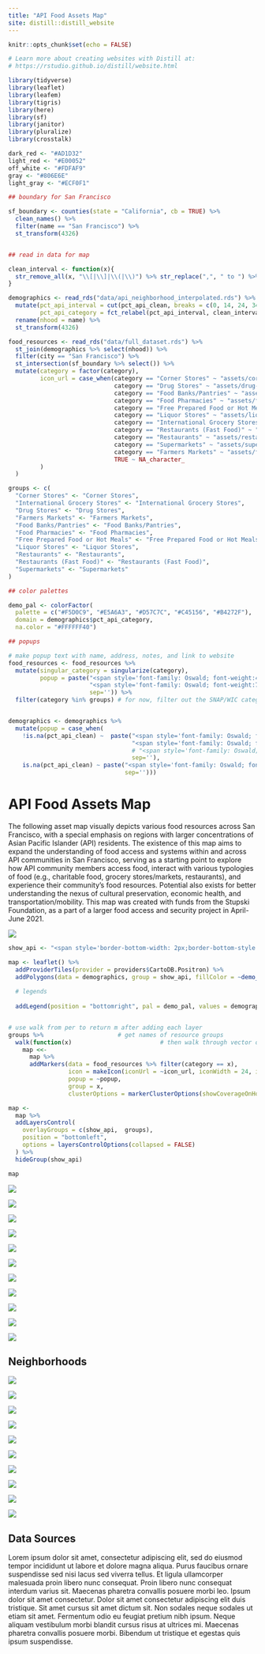 ```yaml
---
title: "API Food Assets Map"
site: distill::distill_website
---
```


```r
knitr::opts_chunk$set(echo = FALSE)

# Learn more about creating websites with Distill at:
# https://rstudio.github.io/distill/website.html

```




```r
library(tidyverse)
library(leaflet)
library(leafem)
library(tigris)
library(here)
library(sf)
library(janitor)
library(pluralize)
library(crosstalk)
```



```r
dark_red <- "#AD1D32"
light_red <- "#E00052"
off_white <- "#FDFAF9"
gray <- "#806E6E"
light_gray <- "#ECF0F1"
```

```r
## boundary for San Francisco

sf_boundary <- counties(state = "California", cb = TRUE) %>%
  clean_names() %>%
  filter(name == "San Francisco") %>%
  st_transform(4326)


## read in data for map

clean_interval <- function(x){
  str_remove_all(x, "\\[|\\]|\\(|\\)") %>% str_replace(",", " to ") %>% paste0("%")
}

demographics <- read_rds("data/api_neighborhood_interpolated.rds") %>%
  mutate(pct_api_interval = cut(pct_api_clean, breaks = c(0, 14, 24, 34, 44, 100), include.lowest = TRUE, ordered = TRUE),
         pct_api_category = fct_relabel(pct_api_interval, clean_interval)) %>%
  rename(nhood = name) %>%
  st_transform(4326)

food_resources <- read_rds("data/full_dataset.rds") %>%
  st_join(demographics %>% select(nhood)) %>%
  filter(city == "San Francisco") %>%
  st_intersection(sf_boundary %>% select()) %>%
  mutate(category = factor(category),
         icon_url = case_when(category == "Corner Stores" ~ "assets/corner-stores.svg",
                              category == "Drug Stores" ~ "assets/drug-stores.svg",
                              category == "Food Banks/Pantries" ~ "assets/food-banks-pantries.svg",
                              category == "Food Pharmacies" ~ "assets/food-pharmacy.svg",
                              category == "Free Prepared Food or Hot Meals" ~ "assets/free-prepared-hot-meals.svg",
                              category == "Liquor Stores" ~ "assets/liquor-stores.svg",
                              category == "International Grocery Stores" ~ "assets/international-grocery-stores.svg",
                              category == "Restaurants (Fast Food)" ~ "assets/restaurants-fast-food.svg",
                              category == "Restaurants" ~ "assets/restaurants.svg",
                              category == "Supermarkets" ~ "assets/supermarkets.svg",
                              category == "Farmers Markets" ~ "assets/farmers-market.svg",
                              TRUE ~ NA_character_
         )
  )

```



```r
groups <- c(
  "Corner Stores" <- "Corner Stores",
  "International Grocery Stores" <- "International Grocery Stores",
  "Drug Stores" <- "Drug Stores",
  "Farmers Markets" <- "Farmers Markets",
  "Food Banks/Pantries" <- "Food Banks/Pantries",
  "Food Pharmacies" <- "Food Pharmacies",
  "Free Prepared Food or Hot Meals" <- "Free Prepared Food or Hot Meals",
  "Liquor Stores" <- "Liquor Stores",
  "Restaurants" <- "Restaurants",
  "Restaurants (Fast Food)" <- "Restaurants (Fast Food)",
  "Supermarkets" <- "Supermarkets"
)

## color palettes

demo_pal <- colorFactor(
  palette = c("#F5D0C9", "#E5A6A3", "#D57C7C", "#C45156", "#B4272F"),
  domain = demographics$pct_api_category,
  na.color = "#FFFFFF40")

## popups

# make popup text with name, address, notes, and link to website
food_resources <- food_resources %>%
  mutate(singular_category = singularize(category),
         popup = paste("<span style='font-family: Oswald; font-weight:400; font-size:14px; color: #6B7280;'>", singular_category,"</span>", "<br/>",
                       "<span style='font-family: Oswald; font-weight:700; font-size:20px; color: #111827'>", name,"</span>", "<br/>",
                       sep='')) %>%
  filter(category %in% groups) # for now, filter out the SNAP/WIC category


demographics <- demographics %>%
  mutate(popup = case_when(
    !is.na(pct_api_clean) ~  paste("<span style='font-family: Oswald; font-weight:700; font-size:14px; color: #6B7280'>", nhood,"<br></span>",
                                   "<span style='font-family: Oswald; font-weight:700; font-size:20px; color: #111827;'>", pct_api_display, " API Population", "</span>", "<br/>",
                                   # "<span style='font-family: Oswald; font-weight:700; font-size:14px; color: #111827'>", "2019 5-year ACS","</span>", "<br/>",
                                   sep=''),
    is.na(pct_api_clean) ~ paste("<span style='font-family: Oswald; font-weight:700; font-size:20px; color: #111827'>", nhood,"<br></span>",
                                 sep='')))


```



<div class="sm:grid sm:grid-cols-3 sm:gap-16 l-screen-inset sm:mt-24 sm:mb-16 sm:mx-64">

<div class="col-span-2">

<h1 class="text-4xl font-bold mb-4">API Food Assets Map</h1>

<p>The following asset map visually depicts various food resources across San Francisco, with a special emphasis on regions with larger concentrations of Asian Pacific Islander (API) residents. The existence of this map aims to expand the understanding of food access and systems within and across API communities in San Francisco, serving as a starting point to explore how API community members access food, interact with various typologies of food (e.g., charitable food, grocery stores/markets, restaurants), and experience their community’s food resources. Potential also exists for better understanding the nexus of cultural preservation, economic health, and transportation/mobility. This map was created with funds from the Stupski Foundation, as  a part of a larger food access and security project in April-June 2021.</p>
</div>

<div class="col-span-1">
<img class="rounded-md shadow-md items-center" src="assets/family.jpg">
</div>





</div>






```r

show_api <- "<span style='border-bottom-width: 2px;border-bottom-style: solid #000;padding-bottom: 10px;'>Show API Population<br></span><br>"

map <- leaflet() %>%
  addProviderTiles(provider = providers$CartoDB.Positron) %>%
  addPolygons(data = demographics, group = show_api, fillColor = ~demo_pal(pct_api_category), color = "#ffffff", weight = 0.5, fillOpacity = .8, popup = ~popup, opacity = 1) %>%
  
  # legends
  
  addLegend(position = "bottomright", pal = demo_pal, values = demographics$pct_api_category, opacity = 1, title = "API Population", group = show_api, na.label = "Data not available")


# use walk from per to return m after adding each layer
groups %>%                     # get names of resource groups
  walk(function(x)                         # then walk through vector of names one at a time
    map <<-
      map %>%
      addMarkers(data = food_resources %>% filter(category == x),
                 icon = makeIcon(iconUrl = ~icon_url, iconWidth = 24, iconHeight = 24),
                 popup = ~popup,
                 group = x,
                 clusterOptions = markerClusterOptions(showCoverageOnHover = FALSE)))

map <-
  map %>%
  addLayersControl(
    overlayGroups = c(show_api,  groups),
    position = "bottomleft",
    options = layersControlOptions(collapsed = FALSE)
  ) %>%
  hideGroup(show_api)

map


```





<div class="grid grid-cols-4 gap-8 l-page my-16">

<div>
<img src="assets/corner-stores-icon-summary.svg">
</div>

<div>
<img src="assets/drug-stores-icon-summary.svg">
</div>

<div>
<img src="assets/farmers-market-icon-summary.svg">
</div>

<div>
<img src="assets/food-banks-pantries-icon-summary.svg">
</div>

<div>
<img src="assets/food-pharmacy-icon-summary.svg">
</div>

<div>
<img src="assets/free-prepared-hot-meals-icon-summary.svg">
</div>

<div>
<img src="assets/international-grocery-stores-icon-summary.svg">
</div>

<div>
<img src="assets/liquor-stores-icon-summary.svg">
</div>

<div>
<img src="assets/restaurants-fast-food-icon-summary.svg">
</div>

<div>
<img src="assets/restaurants-icon-summary.svg">
</div>


<div>
<img src="assets/supermarkets-icon-summary.svg">
</div></div>




<div class="l-screen-inset my-16">

<h2 class="text-4xl text-center font-bold mb-16">Neighborhoods</h2>

<div class="grid grid-cols-5 gap-16">

<div>
<img src="assets/bayview-hunters-point.svg">
</div>

<div>
<img src="assets/chinatown.svg">
</div>

<div>
<img src="assets/excelsior.svg">
</div>

<div>
<img src="assets/inner-sunset.svg">
</div>

<div>
<img src="assets/japantown.svg">
</div>

<div>
<img src="assets/outer-sunset.svg">
</div>

<div>
<img src="assets/richmond.svg">
</div>

<div>
<img src="assets/soma.svg">
</div>

<div>
<img src="assets/tenderloin.svg">
</div>

<div>
<img src="assets/visitacion-valley.svg">
</div>

</div>

</div>

<div class="mt-24">
<h2 class="text-4xl font-bold">Data Sources</h2>
</div>


<p>Lorem ipsum dolor sit amet, consectetur adipiscing elit, sed do eiusmod tempor incididunt ut labore et dolore magna aliqua. Purus faucibus ornare suspendisse sed nisi lacus sed viverra tellus. Et ligula ullamcorper malesuada proin libero nunc consequat. Proin libero nunc consequat interdum varius sit. Maecenas pharetra convallis posuere morbi leo. Ipsum dolor sit amet consectetur. Dolor sit amet consectetur adipiscing elit duis tristique. Sit amet cursus sit amet dictum sit. Non sodales neque sodales ut etiam sit amet. Fermentum odio eu feugiat pretium nibh ipsum. Neque aliquam vestibulum morbi blandit cursus risus at ultrices mi. Maecenas pharetra convallis posuere morbi. Bibendum ut tristique et egestas quis ipsum suspendisse.</p>




